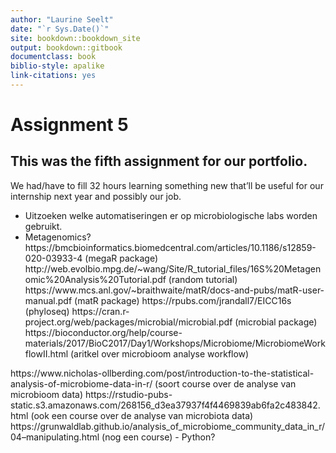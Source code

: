 ```yaml
---
author: "Laurine Seelt"
date: "`r Sys.Date()`"
site: bookdown::bookdown_site
output: bookdown::gitbook
documentclass: book
biblio-style: apalike
link-citations: yes
---
```


# Assignment 5

## This was the fifth assignment for our portfolio.

We had/have to fill 32 hours learning something new that'll be useful for our internship next year and possibly our job.



- Uitzoeken welke automatiseringen er op microbiologische labs worden gebruikt.
- Metagenomics? 
https://bmcbioinformatics.biomedcentral.com/articles/10.1186/s12859-020-03933-4 (megaR package)
http://web.evolbio.mpg.de/~wang/Site/R_tutorial_files/16S%20Metagenomic%20Analysis%20Tutorial.pdf (random tutorial)
https://www.mcs.anl.gov/~braithwaite/matR/docs-and-pubs/matR-user-manual.pdf (matR package)
https://rpubs.com/jrandall7/EICC16s (phyloseq)
https://cran.r-project.org/web/packages/microbial/microbial.pdf (microbial package)
https://bioconductor.org/help/course-materials/2017/BioC2017/Day1/Workshops/Microbiome/MicrobiomeWorkflowII.html (aritkel over microbioom analyse workflow)

https://www.nicholas-ollberding.com/post/introduction-to-the-statistical-analysis-of-microbiome-data-in-r/ (soort course over de analyse van microbioom data)
https://rstudio-pubs-static.s3.amazonaws.com/268156_d3ea37937f4f4469839ab6fa2c483842.html (ook een course over de analyse van microbiota data)
https://grunwaldlab.github.io/analysis_of_microbiome_community_data_in_r/04--manipulating.html (nog een course)
- Python?

```r

```

